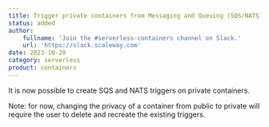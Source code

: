 ```yaml
---
title: Trigger private containers from Messaging and Queuing (SQS/NATS)
status: added
author:
    fullname: 'Join the #serverless-containers channel on Slack.'
    url: 'https://slack.scaleway.com'
date: 2023-10-20
category: serverless
product: containers
---
```


It is now possible to create SQS and NATS triggers on private containers.

Note: for now, changing the privacy of a container from public to private will require the user to delete and recreate the existing triggers.


